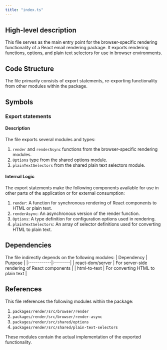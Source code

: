 ```yaml
---
title: "index.ts"
---
```


## High-level description
This file serves as the main entry point for the browser-specific rendering functionality of a React email rendering package. It exports rendering functions, options, and plain text selectors for use in browser environments.

## Code Structure
The file primarily consists of export statements, re-exporting functionality from other modules within the package.

## Symbols

### Export statements
#### Description
The file exports several modules and types:

1. `render` and `renderAsync` functions from the browser-specific rendering modules.
2. `Options` type from the shared options module.
3. `plainTextSelectors` from the shared plain text selectors module.

#### Internal Logic
The export statements make the following components available for use in other parts of the application or for external consumption:

1. `render`: A function for synchronous rendering of React components to HTML or plain text.
2. `renderAsync`: An asynchronous version of the render function.
3. `Options`: A type definition for configuration options used in rendering.
4. `plainTextSelectors`: An array of selector definitions used for converting HTML to plain text.

## Dependencies
The file indirectly depends on the following modules:
| Dependency | Purpose |
|:-----------|:--------|
| react-dom/server | For server-side rendering of React components |
| html-to-text | For converting HTML to plain text |

## References
This file references the following modules within the package:
1. `packages/render/src/browser/render`
2. `packages/render/src/browser/render-async`
3. `packages/render/src/shared/options`
4. `packages/render/src/shared/plain-text-selectors`

These modules contain the actual implementation of the exported functionality.